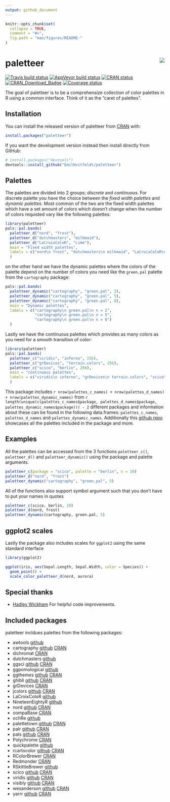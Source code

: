```yaml
---
output: github_document
---
```


<!-- README.md is generated from README.Rmd. Please edit that file -->

```r
knitr::opts_chunk$set(
  collapse = TRUE,
  comment = "#>",
  fig.path = "man/figures/README-"
)
```

# paletteer <img src="man/figures/logo.png" align="right" />

[![Travis build status](https://travis-ci.org/EmilHvitfeldt/paletteer.svg?branch=master)](https://travis-ci.org/EmilHvitfeldt/paletteer)
[![AppVeyor build status](https://ci.appveyor.com/api/projects/status/github/EmilHvitfeldt/paletteer?branch=master&svg=true)](https://ci.appveyor.com/project/EmilHvitfeldt/paletteer)
[![CRAN status](https://www.r-pkg.org/badges/version/paletteer)](https://cran.r-project.org/package=paletteer)
[![CRAN_Download_Badge](http://cranlogs.r-pkg.org/badges/paletteer)](https://CRAN.R-project.org/package=paletteer)
[![Coverage status](https://codecov.io/gh/EmilHvitfeldt/paletteer/branch/master/graph/badge.svg)](https://codecov.io/github/EmilHvitfeldt/paletteer?branch=master)

The goal of paletteer is to be a comprehensize collection of color palettes in R using a common interface. Think of it as the "caret of palettes".

## Installation

You can install the released version of paletteer from [CRAN](https://CRAN.R-project.org) with:

``` r
install.packages("paletteer")
```

If you want the development version instead then install directly from GitHub:

```r
# install.packages("devtools")
devtools::install_github("EmilHvitfeldt/paletteer")
```

## Palettes

The palettes are divided into 2 groups; *discrete* and *continuous*. For discrete palette you have the choice between the *fixed width palettes* and *dynamic palettes*. Most common of the two are the fixed width palettes which have a set amount of colors which doesn't change when the number of colors requisted vary like the following palettes:

```r
library(paletteer)
pals::pal.bands(
  paletteer_d("nord", "frost"),
  paletteer_d("dutchmasters", "milkmaid"),
  paletteer_d("LaCroixColoR", "Lime"), 
  main = "Fixed width palettes",
  labels = c("nord\n frost", "dutchmasters\n milkmaid", "LaCroixColoR\n Lime")
  )
```

on the other hand we have the dynamic palettes where the colors of the palette depend on the number of colors you need like the `green.pal` palette from the `cartography` package:

```r
pals::pal.bands(
  paletteer_dynamic("cartography", "green.pal", 2),
  paletteer_dynamic("cartography", "green.pal", 5),
  paletteer_dynamic("cartography", "green.pal", 8),
  main = "Dynamic palettes",
  labels = c("cartography\n green.pal\n n = 2",
             "cartography\n green.pal\n n = 5",
             "cartography\n green.pal\n n = 6")
  )
```

Lastly we have the continuous palettes which provides as many colors as you need for a smooth transition of color:

```r
library(paletteer)
pals::pal.bands(
  paletteer_c("viridis", "inferno", 256),
  paletteer_c("grDevices", "terrain.colors", 256),
  paletteer_c("scico", "berlin", 256), 
  main = "continuous palettes",
  labels = c("viridis\n inferno", "grDevices\n terrain.colors", "scico\n berlin")
  )
```

This package includes `r nrow(palettes_c_names) + nrow(palettes_d_names) + nrow(palettes_dynamic_names)` from `r length(unique(c(palettes_c_names$package, palettes_d_names$package, palettes_dynamic_names$package))) - 2` different packages and information about these can be found in the following data.frames: `palettes_c_names`, `palettes_d_names` and `palettes_dynamic_names`. Additionally this [github repo](https://github.com/EmilHvitfeldt/r-color-palettes) showcases all the palettes included in the package and more.

## Examples

All the palettes can be accessed from the 3 functions `paletteer_c()`, `paletteer_d()` and `paletteer_dynamic()` using the package and palette arguments.

```r
paletteer_c(package = "scico", palette = "berlin", n = 10)
paletteer_d("nord", "frost")
paletteer_dynamic("cartography", "green.pal", 5)
```

All of the functions also support symbol argument such that you don't have to put your names in quotes

```r
paletteer_c(scico, berlin, 10)
paletteer_d(nord, frost)
paletteer_dynamic(cartography, green.pal, 5)
```

## ggplot2 scales

Lastly the package also includes scales for `ggplot2` using the same standard interface

```r
library(ggplot2)

ggplot(iris, aes(Sepal.Length, Sepal.Width, color = Species)) +
  geom_point() +
  scale_color_paletteer_d(nord, aurora)
```

## Special thanks

- [Hadley Wickham](https://github.com/hadley) For helpful code improvements.

## Included packages

paletteer incldues palettes from the following packages:

- awtools [github](https://github.com/awhstin/awtools)
- cartography [github](https://github.com/riatelab/cartography) [CRAN](https://cran.r-project.org/web/packages/cartography/index.html)
- dichromat [CRAN](https://cran.r-project.org/web/packages/dichromat/index.html)
- dutchmasters [github](https://github.com/EdwinTh/dutchmasters)
- ggsci [github](https://github.com/road2stat/ggsci) [CRAN](https://cran.r-project.org/web/packages/ggsci/index.html)
- ggpomological [github](https://github.com/gadenbuie/ggpomological)
- ggthemes [github](https://github.com/jrnold/ggthemes) [CRAN](https://cran.r-project.org/web/packages/ggthemes/index.html)
- ghibli [github](https://github.com/ewenme/ghibli) [CRAN](https://cran.r-project.org/web/packages/ghibli/index.html)
- grDevices [CRAN](https://cran.r-project.org/web/packages/RGraphics/index.html)
- jcolors [github](https://github.com/jaredhuling/jcolors) [CRAN](https://cran.r-project.org/web/packages/jcolors/index.html)
- LaCroixColoR [github](https://github.com/johannesbjork/LaCroixColoR)
- NineteenEightyR [github](https://github.com/m-clark/NineteenEightyR)
- nord [github](https://github.com/jkaupp/nord) [CRAN](https://cran.r-project.org/web/packages/nord/index.html)
- oompaBase [CRAN](https://cran.r-project.org/web/packages/oompaBase/index.html)
- ochRe [github](https://github.com/ropenscilabs/ochRe)
- palettetown [github](https://github.com/timcdlucas/palettetown) [CRAN](https://cran.r-project.org/web/packages/palettetown/index.html)
- palr [github](https://github.com/AustralianAntarcticDivision/palr) [CRAN](https://cran.r-project.org/web/packages/palr/index.html)
- pals [github](https://github.com/kwstat/pals) [CRAN](https://cran.r-project.org/web/packages/pals/index.html)
- Polychrome [CRAN](https://cran.r-project.org/web/packages/Polychrome/index.html)
- quickpalette [github](https://github.com/EmilHvitfeldt/quickpalette)
- rcartocolor [github](https://github.com/Nowosad/rcartocolor) 
[CRAN](https://cran.r-project.org/web/packages/rcartocolor/index.html)
- RColorBrewer [CRAN](https://cran.r-project.org/web/packages/RColorBrewer/index.html)
- Redmonder [CRAN](https://cran.r-project.org/web/packages/Redmonder/index.html)
- RSkittleBrewer [github](https://github.com/alyssafrazee/RSkittleBrewer)
- scico [github](https://github.com/thomasp85/scico) [CRAN](https://cran.r-project.org/web/packages/scico/index.html)
- viridis [github](https://github.com/sjmgarnier/viridis) [CRAN](https://cran.r-project.org/web/packages/viridis/index.html)
- visibly [github](https://github.com/m-clark/visibly) [CRAN](https://cran.r-project.org/web/packages/visibly/index.html)
- wesanderson [github](https://github.com/karthik/wesanderson) [CRAN](https://cran.r-project.org/web/packages/wesanderson/index.html)
- yarrr [github](https://github.com/ndphillips/yarrr) [CRAN](https://cran.r-project.org/web/packages/yarrr/index.html)

